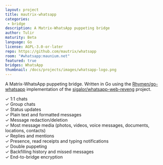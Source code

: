 ```yaml
---
layout: project
title: mautrix-whatsapp
categories: 
 - bridge
description: A Matrix-WhatsApp puppeting bridge
author: Tulir
maturity: Beta
language: Go
license: AGPL-3.0-or-later
repo: https://github.com/mautrix/whatsapp
room: "#whatsapp:maunium.net"
featured: true
bridges: WhatsApp
thumbnail: /docs/projects/images/whatsapp-logo.png
---
```


A Matrix-WhatsApp puppeting bridge. Written in Go using the [Rhymen/go-whatsapp](https://github.com/Rhymen/go-whatsapp) implementation of the [sigalor/whatsapp-web-reveng](https://github.com/sigalor/whatsapp-web-reveng) project.

✓ 1:1 chats  
✓ Group chats  
✓ Status updates  
✓ Plain text and formatted messages  
✓ Message redaction/deletion  
✓ Most message media (photos, videos, voice messages, documents, locations, contacts)  
✓ Replies and mentions  
✓ Presence, read receipts and typing notifications  
✓ Double puppeting  
✓ Backfilling history and missed messages  
✓ End-to-bridge encryption
